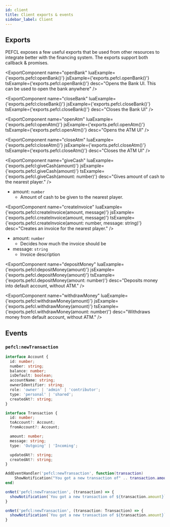 ```yaml
---
id: client
title: Client exports & events
sidebar_label: Client
---
```



## Exports

PEFCL exposes a few useful exports that be used from other resources to integrate better with the financing system.
The exports support both callback & promises.

<ExportComponent
  name="openBank"
  luaExample={'exports.pefcl:openBank()'}
  jsExample={'exports.pefcl.openBank()'}
  tsExample={'exports.pefcl.openBank()'}
  desc="Opens the Bank UI. This can be used to open the bank anywhere"
/>

<ExportComponent
  name="closeBank"
  luaExample={'exports.pefcl:closeBank()'}
  jsExample={'exports.pefcl.closeBank()'}
  tsExample={'exports.pefcl.closeBank()'}
  desc="Closes the Bank UI"
/>

<ExportComponent
  name="openAtm"
  luaExample={'exports.pefcl:openAtm()'}
  jsExample={'exports.pefcl.openAtm()'}
  tsExample={'exports.pefcl.openAtm()'}
  desc="Opens the ATM UI"
/>

<ExportComponent
  name="closeAtm"
  luaExample={'exports.pefcl:closeAtm()'}
  jsExample={'exports.pefcl.closeAtm()'}
  tsExample={'exports.pefcl.closeAtm()'}
  desc="Closes the ATM UI"
/>

<ExportComponent
  name="giveCash"
  luaExample={'exports.pefcl:giveCash(amount)'}
  jsExample={'exports.pefcl.giveCash(amount)'}
  tsExample={'exports.pefcl.giveCash(amount: number)'}
  desc="Gives amount of cash to the nearest player."
/>

- amount: `number`
  - Amount of cash to be given to the nearest player.

<ExportComponent
  name="createInvoice"
  luaExample={'exports.pefcl:createInvoice(amount, message)'}
  jsExample={'exports.pefcl.createInvoice(amount, message)'}
  tsExample={'exports.pefcl.createInvoice(amount: number, message: string)'}
  desc="Creates an invoice for the nearest player."
/>

- amount: `number`
  - Decides how much the invoice should be
- message: `string`
  - Invoice description

<ExportComponent
  name="depositMoney"
  luaExample={'exports.pefcl:depositMoney(amount)'}
  jsExample={'exports.pefcl.depositMoney(amount)'}
  tsExample={'exports.pefcl.depositMoney(amount: number)'}
  desc="Deposits money into default account, without ATM."
/>

<ExportComponent
  name="withdrawMoney"
  luaExample={'exports.pefcl:withdrawMoney(amount)'}
  jsExample={'exports.pefcl.withdrawMoney(amount)'}
  tsExample={'exports.pefcl.withdrawMoney(amount: number)'}
  desc="Withdraws money from default account, without ATM."
/>

## Events

### `pefcl:newTransaction`

```typescript
interface Account {
  id: number;
  number: string;
  balance: number;
  isDefault: boolean;
  accountName: string;
  ownerIdentifier: string;
  role: 'owner' | 'admin' | 'contributor';
  type: 'personal' | 'shared';
  createdAt?: string;
}

interface Transaction {
  id: number;
  toAccount?: Account;
  fromAccount?: Account;

  amount: number;
  message: string;
  type: 'Outgoing' | 'Incoming';

  updatedAt?: string;
  createdAt?: string;
}
```

<Tabs>
<TabItem value="lua" label="Lua">

```lua
AddEventHandler('pefcl:newTransaction', function(transaction)
    ShowNotification("You got a new transaction of" .. transaction.amount)
end)
```

</TabItem>
<TabItem value="js" label="JavaScript">

```js
onNet('pefcl:newTransaction', (transaction) => {
  showNotification(`You got a new transaction of ${transaction.amount}`)
}
```

</TabItem>
<TabItem value="py" label="Typescript">

```ts
onNet('pefcl:newTransaction', (transaction: Transaction) => {
  showNotification(`You got a new transaction of ${transaction.amount}`)
}
```

</TabItem>
</Tabs>
